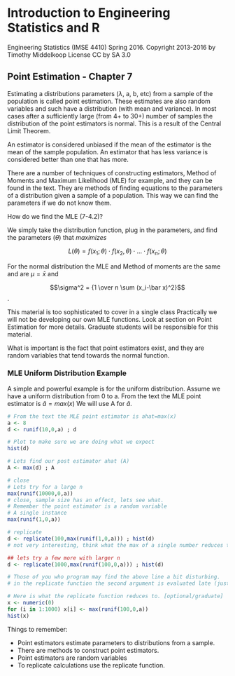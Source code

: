 # Introduction to Engineering Statistics and R 
Engineering Statistics (IMSE 4410) Spring 2016. 
Copyright 2013-2016 by Timothy Middelkoop License CC by SA 3.0

## Point Estimation - Chapter 7

Estimating a distributions parameters ($\lambda$, a, b, etc) from a sample of
the population is called point estimation.  These estimates are also random 
variables and such have a distribution (with mean and variance).  In most cases
after a sufficiently large (from 4+ to 30+) number of samples the distribution
of the point estimators is normal.  This is a result of the Central Limit Theorem.

An estimator is considered unbiased if the mean of the estimator is the mean
of the sample population.
An estimator that has less variance is considered better than one that has more.

There are a number of techniques of constructing estimators, Method of Moments and
Maximum Likelihood (MLE) for example, and they can be found in the text.
They are methods of finding equations to the parameters of a distribution 
given a sample of a population.  This way we can find the parameters if we do
not know them.

How do we find the MLE (7-4.2)?

We simply take the distribution function, plug in the parameters, and
find the parameters ($\theta$) that _maximizes_ 

$$L(\theta)=f(x_1;\theta) \cdot f(x_2,\theta) \cdot ... \cdot f(x_n;\theta)$$

For the normal distribution the MLE and Method of moments are the same
and are $\mu=\bar x$ and 

$$\sigma^2 = {1 \over n  \sum (x_i-\bar x)^2}$$.

This material is too sophisticated to cover in a single class
Practically we will not be developing our own MLE functions.
Look at section on Point Estimation for more details.  Graduate students will be responsible for this material.

What is important is the fact that point estimators exist, and they are
random variables that tend towards the normal function.

### MLE Uniform Distribution Example

A simple and powerful example is for the uniform distribution.
Assume we have a uniform distribution from 0 to a. From the text the MLE point estimator is $\hat a=max(x)$  We will use A for $\hat a$.

```r
# From the text the MLE point estimator is ahat=max(x)
a <- 8 
d <- runif(10,0,a) ; d 

# Plot to make sure we are doing what we expect
hist(d)

# Lets find our post estimator ahat (A)
A <- max(d) ; A

# close
# Lets try for a large n
max(runif(10000,0,a))
# close, sample size has an effect, lets see what.
# Remember the point estimator is a random variable
# A single instance
max(runif(1,0,a))

# replicate 
d <- replicate(100,max(runif(1,0,a))) ; hist(d)
# not very interesting, think what the max of a single number reduces to.

## lets try a few more with larger n
d <- replicate(1000,max(runif(100,0,a))) ; hist(d)

# Those of you who program may find the above line a bit disturbing.
# in the replicate function the second argument is evaluated late (just a bit of magic).

# Here is what the replicate function reduces to. [optional/graduate]
x <- numeric(0)
for (i in 1:1000) x[i] <- max(runif(100,0,a))
hist(x)

```

Things to remember:

* Point estimators estimate parameters to distributions from a sample.
* There are methods to construct point estimators.
* Point estimators are random variables
* To replicate calculations use the replicate function.


